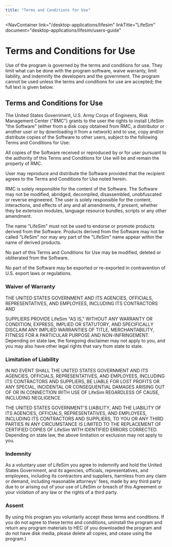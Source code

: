 ```yaml
---
title: "Terms and Conditions for Use"
---
```



<NavContainer 
  link="/desktop-applications/lifesim"
  linkTitle="LifeSim"
  document="desktop-applications/lifesim/users-guide"
></NavContainer>

# Terms and Conditions for Use

Use of the program is governed by the terms and conditions for use. They limit what can be done with the program software, waive warranty, limit
liability, and indemnify the developers and the  government. The program cannot be used unless the terms and conditions for use are accepted; the full
 text is given below.

## Terms and Conditions for Use

The United States Government, U.S. Army Corps of Engineers, Risk Management Center ("RMC") grants to the user the rights to install LifeSim "the
Software" (either from a disk copy obtained from RMC, a distributor or another user or by downloading it from a network) and to use, copy and/or
distribute copies of the Software to other users, subject to the following Terms and Conditions for Use:

All copies of the Software received or reproduced by or for user pursuant to the authority of this Terms and Conditions for Use will be and remain the
 property of RMC.

User may reproduce and distribute the Software provided that the recipient agrees to the Terms and Conditions for Use noted herein.

RMC is solely responsible for the content of the Software. The Software may not be modified, abridged, decompiled, disassembled, unobfuscated or
reverse engineered. The user is solely responsible for the content, interactions, and effects of any and all amendments, if present, whether they be
extension modules, language resource bundles, scripts or any other amendment.

The name "LifeSim" must not be used to endorse or promote products derived from the Software. Products derived from the Software may not be called
"LifeSim" nor may any part of the "LifeSim" name appear within the name of derived products.

No part of this Terms and Conditions for Use may be modified, deleted or obliterated from the Software.

No part of the Software may be exported or re-exported in contravention of U.S. export laws or regulations.

### Waiver of Warranty

THE UNITED STATES GOVERNMENT AND ITS AGENCIES, OFFICIALS, REPRESENTATIVES, AND EMPLOYEES, INCLUDING ITS CONTRACTORS AND

SUPPLIERS PROVIDE LifeSim \"AS IS,\" WITHOUT ANY WARRANTY OR CONDITION, EXPRESS, IMPLIED OR STATUTORY, AND SPECIFICALLY DISCLAIM ANY IMPLIED
WARRANTIES OF TITLE, MERCHANTABILITY, FITNESS FOR A PARTICULAR PURPOSE AND NON-INFRINGEMENT. Depending on state law, the foregoing disclaimer may not
apply to you, and you may also have other legal rights that vary from state to state.

### Limitation of Liability

IN NO EVENT SHALL THE UNITED STATES GOVERNMENT AND ITS AGENCIES, OFFICIALS, REPRESENTATIVES, AND EMPLOYEES, INCLUDING ITS CONTRACTORS AND SUPPLIERS,
BE LIABLE FOR LOST PROFITS OR ANY SPECIAL, INCIDENTAL OR CONSEQUENTIAL DAMAGES ARISING OUT OF OR IN CONNECTION WITH USE OF LifeSim REGARDLESS OF
CAUSE, INCLUDING NEGLIGENCE.

THE UNITED STATES GOVERNMENT'S LIABILITY, AND THE LIABILITY OF ITS AGENCIES, OFFICIALS, REPRESENTATIVES, AND EMPLOYEES, INCLUDING ITS CONTRACTORS AND
SUPPLIERS, TO YOU OR ANY THIRD PARTIES IN ANY CIRCUMSTANCE IS LIMITED TO THE REPLACEMENT OF CERTIFIED COPIES OF LifeSim WITH IDENTIFIED ERRORS
CORRECTED. Depending on state law, the above limitation or exclusion may not apply to you.

### Indemnity

As a voluntary user of LifeSim you agree to indemnify and hold the United States Government, and its agencies, officials, representatives, and
employees, including its contractors and suppliers, harmless from any claim or demand, including reasonable attorneys' fees, made by any third party
due to or arising out of your use of LifeSim or breach of this Agreement or your violation of any law or the rights of a third party.

### Assent

By using this program you voluntarily accept these terms and conditions. If you do not agree to these terms and conditions, uninstall the program and return
 any program materials to HEC (if you downloaded the program and do not have disk media, please delete all copies, and cease using the program.)

<CitationFootnote />